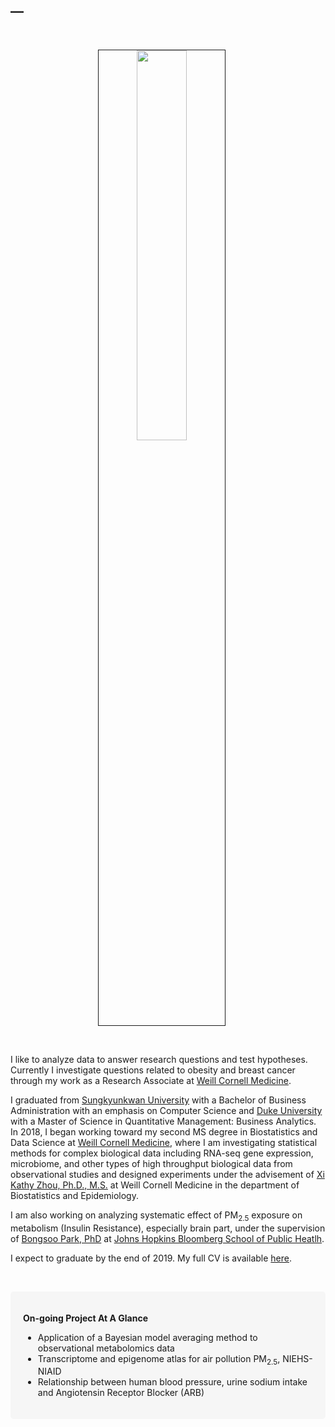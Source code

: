 ---
---

<link rel="stylesheet" href="styles.css" type="text/css">

<br>

<p align="center">
<img src="images/taehoonh.jpg" style="width:40%; border:1px solid; margin-right: 20px" align="center">
</p>
<br>

I like to analyze data to answer research questions and test hypotheses. Currently I investigate questions related to obesity and breast cancer through my work as a Research Associate at [Weill Cornell Medicine](https://weill.cornell.edu/). 

I graduated from [Sungkyunkwan University](https://www.skku.edu/eng/) with a Bachelor of Business Administration with an emphasis on Computer Science and [Duke University](https://www.duke.edu/) with a Master of Science in Quantitative Management: Business Analytics. In 2018, I began working toward my second MS degree in Biostatistics and Data Science at [Weill Cornell Medicine](https://weill.cornell.edu/), where I am investigating statistical methods for complex biological data including RNA-seq gene expression, microbiome, and other types of high throughput biological data from observational studies and designed experiments under the advisement of [Xi Kathy Zhou, Ph.D., M.S.](http://hpr.weill.cornell.edu/divisions/biostatistics/xi_kathy_zhou_profile.html) at Weill Cornell Medicine in the department of Biostatistics and Epidemiology. 

I am also working on analyzing systematic effect of $\text{PM}_{2.5}$ exposure on metabolism (Insulin Resistance), especially brain part, under the supervision of [Bongsoo Park, PhD](https://www.jhsph.edu/faculty/directory/profile/3476/bongsoo-park) at [Johns Hopkins Bloomberg School of Public Heatlh](https://www.jhsph.edu/).

I expect to graduate by the end of 2019. My full CV is available [here](files/cv.pdf).

<br>


<style>
div.box { background-color:#F6F6F6; border-radius: 5px; padding: 20px;}
</style>
<div class = "box">
<strong>On-going Project At A Glance</strong> <br>

- Application of a Bayesian model averaging method to observational metabolomics data
- Transcriptome and epigenome atlas for air pollution $\text{PM}_{2.5}$, NIEHS-NIAID
- Relationship between human blood pressure, urine sodium intake and Angiotensin Receptor Blocker (ARB) 

</div>
